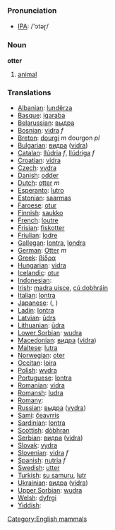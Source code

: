 === Pronunciation ===
*[[w:IPA|IPA]]: /'ɔtəɽ/

=== Noun ===

'''otter'''

# [[animal]]

=== Translations ===

*[[Albanian]]: [[lundërza]]
*[[Basque]]: [[igaraba]]
*[[Belarussian]]: [[выдра]]
*[[Bosnian]]: [[vidra]] ''f''
*[[Breton]]: [[dourgi]] ''m'' dourgon ''pl''
*[[Bulgarian]]: [[видра]] ([[vidra]])
*[[Catalan]]: [[llúdria]] ''f'', [[llúdriga]] ''f''
*[[Croatian]]: [[vidra]]
*[[Czech]]: [[vydra]]
*[[Danish]]: [[odder]]
*[[Dutch]]: [[otter]] ''m''
*[[Esperanto]]: [[lutro]]
*[[Estonian]]: [[saarmas]]
*[[Faroese]]: [[otur]]
*[[Finnish]]: [[saukko]]
*[[French]]: [[loutre]] '' ''
*[[Frisian]]: [[fiskotter]]
*[[Friulian]]: [[lodre]]
*[[Gallegan]]: [[lontra]], [[londra]]
*[[German]]: [[Otter]] ''m''
*[[Greek]]: [[βίδρα]] '' ''
*[[Hungarian]]: [[vidra]]
*[[Icelandic]]: [[otur]]
*[[Indonesian]]: [[]]
*[[Irish]]: [[madra uisce]], [[cú dobhráin]]
*[[Italian]]: [[lontra]] '' ''
*[[Japanese]]: [[]] ([[]], )
*[[Ladin]]: [[lontra]]
*[[Latvian]]: [[ūdrs]]
*[[Lithuanian]]: [[ūdra]]
*[[Lower Sorbian]]: [[wudra]]
*[[Macedonian]]: [[видра]] ([[vidra]])
*[[Maltese]]: [[lutra]]
*[[Norwegian]]: [[oter]]
*[[Occitan]]: [[loira]]
*[[Polish]]: [[wydra]] '' ''
*[[Portuguese]]: [[lontra]]
*[[Romanian]]: [[vidra]]
*[[Romansh]]: [[ludra]]
*[[Romany]]: [[]]
*[[Russian]]: [[выдра]] ([[vydra]]) '' ''
*[[Sami]]: [[čeavrris]]
*[[Sardinian]]: [[lontra]]
*[[Scottish]]: [[dòbhran]]
*[[Serbian]]: [[видра]] ([[vidra]])
*[[Slovak]]: [[vydra]]
*[[Slovenian]]: [[vidra]] ''f''
*[[Spanish]]: [[nutria]] ''f''
*[[Swedish]]: [[utter]]
*[[Turkish]]: [[su samuru]], [[lutr]]
*[[Ukrainian]]: [[видра]] ([[vidra]])
*[[Upper Sorbian]]: [[wudra]]
*[[Welsh]]: [[dyfrgi]]
*[[Yiddish]]: [[]]

[[Category:English mammals]]